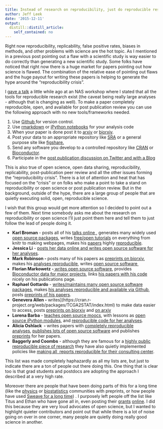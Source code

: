 ```yaml
---
title: Instead of research on reproducibility, just do reproducible research
author: Jeff Leek
date: '2015-12-11'
output:
  distill::distill_article:
    self_contained: no
---
```


Right now reproducibility, replicability, false positive rates, biases in methods, and other problems with science are the hot topic. As I mentioned in a previous post pointing out a flaw with a scientific study is way easier to do correctly than generating a new scientific study. Some folks have noticed that right now there is a huge market for papers pointing out how science is flawed. The combination of the relative ease of pointing out flaws and the huge payout for writing these papers is helping to generate the hype around the "reproducibility crisis".

I [gave a talk](http://www.slideshare.net/jtleek/evidence-based-data-analysis-45800617) a little while ago at an NAS workshop where I stated that all the tools for reproducible research exist (the caveat being really large analyses - although that is changing as well). To make a paper completely reproducible, open, and available for post publication review you can use the following approach with no new tools/frameworks needed.

  1. Use [Github ](https://github.com/)for version control.
  2. Use [rmarkdown](http://rmarkdown.rstudio.com/) or [iPython notebooks](http://ipython.org/notebook.html) for your analysis code
  3. When your paper is done post it to [arxiv](http://arxiv.org/) or [biorxiv](http://biorxiv.org/).
  4. Post your data to an appropriate repository like [SRA](http://www.ncbi.nlm.nih.gov/sra) or a general purpose site like [figshare.](https://figshare.com/)
  5. Send any software you develop to a controlled repository like [CRAN](https://cran.r-project.org/) or [Bioconductor](http://bioconductor.org/).
  6. Participate in the [post publication discussion on Twitter and with a Blog](http://simplystatistics.org/2015/11/16/so-you-are-getting-crushed-on-the-internet-the-new-normal-for-academics/)

This is also true of open science, open data sharing, reproducibility, replicability, post-publication peer review and all the other issues forming the "reproducibility crisis". There is a lot of attention and heat that has focused on the "crisis" or on folks who make a point to take a stand on reproducibility or open science or post publication review. But in the background, outside of the hype, there are a large group of people that are quietly executing solid, open, reproducible science.

I wish that this group would get more attention so I decided to point out a few of them. Next time somebody asks me about the research on reproducibility or open science I'll just point them here and tell them to just follow the lead of people doing it.


  * **Karl Broman** - posts all of his [talks online ](http://kbroman.org/pages/talks.html), generates many widely used [open source packages](http://kbroman.org/pages/software.html), writes [free/open tutorials](http://kbroman.org/pages/tutorials.html) on everything from knitr to making webpages, makes his [papers](http://www.ncbi.nlm.nih.gov/pubmed/26290572) highly [reproducible](https://github.com/kbroman/Paper_SampleMixups).
  * **Jessica Li** - [posts her data online and writes open source software for her analyses](http://www.stat.ucla.edu/~jingyi.li/software-and-data.html).
  * **Mark Robinson - **posts many of his papers as [preprints on biorxiv](http://biorxiv.org/search/author1%3Arobinson%252C%2Bmd%20numresults%3A10%20sort%3Arelevance-rank%20format_result%3Astandard), makes his [analyses reproducible](https://github.com/markrobinsonuzh/diff_splice_paper), writes [open source software ](http://bioconductor.org/packages/release/bioc/html/Repitools.html)
  * **Florian Markowetz -[ ](http://www.markowetzlab.org/software/)**[writes open source software](http://www.markowetzlab.org/software/), provides [Bioconductor data for major projects](http://www.markowetzlab.org/data.php), links [his papers with his code](http://www.markowetzlab.org/publications.php) nicely on his publications page.
  * **Raphael Gottardo** - [writes/maintains many open source software packages](http://www.rglab.org/software.html), makes [his analyses reproducible and available via Github](https://github.com/RGLab/BNCResponse), posts [preprints of his papers](http://biorxiv.org/content/early/2015/06/15/020842).
  * **Genevera Allen - **writes](https://cran.r-project.org/web/packages/TCGA2STAT/index.html) to make data easier to access, posts [preprints on biorxiv](http://biorxiv.org/content/early/2015/09/24/027516) and [on arxiv](http://arxiv.org/pdf/1502.03853v1.pdf)
  * **Lorena Barba** - [teaches open source moocs](http://openedx.seas.gwu.edu/courses/GW/MAE6286/2014_fall/about), with lessons as [open source iPython modules](https://github.com/barbagroup/CFDPython), and [reproducible code for her analyses](https://github.com/barbagroup/pygbe).
  * **Alicia Oshlack  - **writes papers with [completely reproducible analyses](http://www.genomemedicine.com/content/7/1/43), [publishes lots of open source software](http://bioconductor.org/packages/release/bioc/html/missMethyl.html) and publishes [preprints](http://biorxiv.org/content/early/2015/01/23/013698) for her papers.
  * **Baggerly and Coombs** - although they are famous for a [highly public reproducible piece of research](https://projecteuclid.org/euclid.aoas/1267453942) they have also quietly implemented policies like [making all  reports reproducible for their consulting center](http://magazine.amstat.org/blog/2011/01/01/scipolicyjan11/).

This list was made completely haphazardly as all my lists are, but just to indicate there are a ton of people out there doing this. One thing that is clear too is that grad students and postdocs are adopting the approach I described at a very high rate.

Moreover there are people that have been doing parts of this for a long time (like the [physics](http://arxiv.org/) or [biostatistics](http://biostats.bepress.com/jhubiostat/) communities with preprints, or how people have used [Sweave for a long time](https://projecteuclid.org/euclid.aoas/1267453942)) . I purposely left people off the list like Titus and Ethan who have gone all in, even posting their [grants](http://ivory.idyll.org/blog/grants-posted.html) [online](http://jabberwocky.weecology.org/2012/08/10/a-list-of-publicly-available-grant-proposals-in-the-biological-sciences/). I did this because they are very loud advocates of open science, but I wanted to highlight quieter contributors and point out that while there is a lot of noise going on over in one corner, many people are quietly doing really good science in another.
